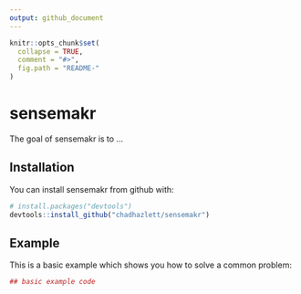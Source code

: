 ```yaml
---
output: github_document
---
```


<!-- README.md is generated from README.Rmd. Please edit that file -->

```r
knitr::opts_chunk$set(
  collapse = TRUE,
  comment = "#>",
  fig.path = "README-"
)
```

# sensemakr

The goal of sensemakr is to ...

## Installation

You can install sensemakr from github with:

```r
# install.packages("devtools")
devtools::install_github("chadhazlett/sensemakr")
```

## Example

This is a basic example which shows you how to solve a common problem:

```r
## basic example code
```
